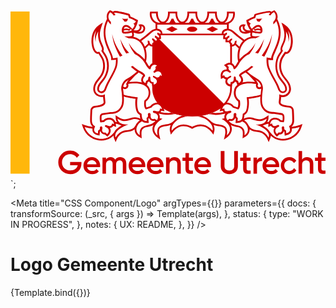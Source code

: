 


<svg version="1.1" class="utrecht-logo" xmlns="http://www.w3.org/2000/svg" viewBox="0 0 110.57 58.97">
  <g>
    <path
      fill="var(--utrecht-logo__decoration-1, #fff)"
      d="M72.13 35.46c.96-.47 1.84-1.04 2.61-1.7.17-.24.36-.42.58-.54 1.49-1.52 2.42-3.49 2.42-5.9v-2.15c-.06.02-.12.03-.19.03s-.14-.01-.21-.03l-.16.91c-1.48-.28-1.32-1.75-.32-2.25.57-.29.75-.5.58-.72a.227.227 0 00-.18-.09c-.21 0-.52.23-.82.45-.13.1-.3.15-.48.15-.39 0-.81-.25-.99-.84l-.52.29c-.09-1.11.6-1.66 1.3-1.66.33 0 .67.12.93.36.1.09.2.13.3.13.32 0 .54-.4.11-.63-.41-.22-.8-.9-.42-1.33l-.62-.58c.28-.17.58-.25.86-.25.3 0 .59.1.83.3v-7.84a.53.53 0 01-.41-.5c0-.3.18-.48.41-.57v-.65c-.47.1-.82.39-.96.79l-.66.01c-.03-.5.21-.95.72-1.12v-.65c-.43.09-.71.3-.88.49-.05.05-.09.11-.14.17l-.5.01c-.02-.48.22-.91.67-1.06v-.3H51.53v.3c.46.15.7.58.67 1.06l-.5-.01c-.04-.06-.09-.11-.14-.17-.17-.18-.46-.39-.88-.49v.65c.5.17.74.62.72 1.12l-.66-.01c-.14-.4-.49-.68-.96-.79v.65c.23.09.4.27.4.57 0 .26-.21.46-.4.5v7.83c.24-.2.52-.29.82-.29.29 0 .59.09.86.25l-.62.58c.37.44-.02 1.11-.42 1.33-.43.23-.2.63.11.63.1 0 .2-.04.3-.13.26-.24.6-.36.93-.36.7 0 1.39.54 1.3 1.66l-.54-.3c-.18.59-.6.84-.99.84-.18 0-.35-.05-.48-.15-.3-.22-.61-.45-.82-.45-.07 0-.14.03-.18.09-.16.22.01.44.58.72 1.01.5 1.17 1.97-.32 2.25l-.16-.91c-.07.02-.14.03-.21.03-.06 0-.12-.01-.18-.02v2.15c0 2.42.94 4.39 2.44 5.91.19.11.37.28.53.5.77.68 1.67 1.25 2.64 1.73h16.76z"
    />
    <path
      fill="var(--utrecht-logo__decoration-2, #c00)"
      d="M74.28 8.19H53.27l-.29.61h21.46l-.16-.61zm2.84 3.7v7.23c.22.04.43.13.61.28v-7.39l-.61-.12zm.22 13.28l-.16.91c-.02 0-.04-.01-.06-.01v1.26c0 1.69-.5 3.23-1.47 4.56-.24.32-.5.63-.79.93L51.07 9.01c-.11-.05-.24-.1-.39-.13v.65c.5.17.74.62.72 1.12l-.66-.01c-.14-.4-.49-.68-.96-.79v.65c.23.09.4.27.4.57 0 .26-.21.46-.4.5v7.78c.24-.2.53-.27.83-.27.29 0 .58.11.85.27l-.62.58c.37.44-.02 1.11-.42 1.33-.43.23-.2.63.11.63.1 0 .2-.04.3-.13.26-.24.6-.36.93-.36.7 0 1.39.54 1.3 1.66l-.54-.3c-.18.59-.6.84-.99.84-.18 0-.35-.05-.48-.15-.3-.22-.61-.45-.82-.45-.07 0-.14.03-.18.09-.16.22.01.44.58.72.96.48 1.15 1.86-.11 2.23l-.21.02-.16-.91c-.07.02-.14.03-.21.03-.06 0-.12-.01-.18-.02v2.15c0 2.13.73 3.91 1.92 5.34.01.01.02.02.02.03.04.05.09.1.13.15l.03.03c.05.06.1.11.15.17 0 0 0 .01.01.01.05.06.11.11.16.17l.01.01c.07.04.13.09.19.14.12.1.24.22.34.36.77.68 1.67 1.25 2.64 1.73.11.06.22.12.34.17 1.6.8 3.94 1.67 8.03 1.67s6.43-.87 8.03-1.67c.12-.06.23-.12.34-.17.96-.47 1.84-1.04 2.61-1.7l.06-.09c.01-.01.02-.02.03-.04.01-.01.02-.03.04-.04.01-.02.03-.03.04-.05.01-.01.01-.02.02-.02l.06-.06.01-.01.06-.06.01-.01c.02-.02.05-.04.07-.06.05-.04.1-.07.15-.1.01-.01.02-.01.03-.02 1.49-1.52 2.42-3.49 2.42-5.9v-2.12a.582.582 0 01-.37 0z"
    />
    <path
      fill="var(--utrecht-logo__decoration-1, #fff)"
      d="M78.15 1.4c0-.11-.01-.21-.02-.32h-1.51c-.01.86-.23 1.69-.61 2.34-.26.44-.57.77-.92.97h.11c1.63.01 2.95-1.33 2.95-2.99zm-1.53 5.73c-.12-.02-.23-.03-.35-.03-.09 0-.18.01-.27.02-.28.03-.56.12-.78.28-.25.18-.43.48-.44.8h.47c.21-.17.46-.29.73-.35v.65c-.46.15-.7.58-.67 1.06l.5-.01c.04-.06.09-.11.14-.17.17-.18.46-.39.88-.49v.65c-.5.17-.74.62-.72 1.12l.66-.01c.15-.42.52-.71 1.02-.8v.64c-.26.08-.47.26-.47.59 0 .29.26.5.47.5l-.02.55h.01c.14 0 .26-.04.39-.1.41-.22.57-.7.56-1.14l.6-.29c0 .02.01.04.01.07.05.37 0 .73-.12 1.04l1.13 1.07c.22-.54.51-1.05.86-1.52.13-.16.26-.32.4-.46-.49-.37-1.09-.83-1.29-.98-.63-.47-1.21-.99-1.81-1.5-.37-.31-.75-.62-1.15-.89-.23-.15-.48-.25-.74-.3zm10.49 19.85c.09.05.18.07.27.07.22 0 .43-.12.55-.31-.02-.11-.06-.23-.09-.34-.1-.3-.25-.59-.46-.87-.27-.36-.63-.69-1.11-.96-.07-.04-.15-.09-.24-.14.32.39.51.67.63.91.13.24.19.43.28.61a.655.655 0 00.17 1.03zm-46.27-1.65c.12-.23.31-.52.63-.91-.08.05-.17.1-.24.14-.48.27-.84.6-1.11.96-.21.28-.35.58-.46.87-.04.11-.07.23-.09.34.12.19.33.31.55.31.09 0 .18-.02.27-.07.33-.17.46-.61.23-.95a.55.55 0 00-.07-.09c.1-.17.16-.36.29-.6zM82.27 7.59c.12 0 .25-.01.38-.02-.39-.14-.7-.37-.9-.69-.28-.43-.32-.89-.21-1.3-.02 0-.04.01-.06.01-.47.1-.71.46-.62.94.13.72.58 1.06 1.41 1.06zm5.71 20.21c.01-.1.02-.2.02-.31a1.222 1.222 0 01-1.19.03c-.35-.18-.59-.51-.66-.9-.05-.25-.02-.51.08-.74 0 0 0-.01-.01-.01-.27-.05-.57-.09-.9-.13-.55-.06-1.05-.09-1.51-.09-4.3 0-4.65 2.36-4.65 2.36-.67 2.51 1.34 3.64 1.34 3.64s.46 2.29-.56 3.16l-1.06-.36-.53-.18-.3-.1c-.48-.68-1.26-1.16-2-1.16-.72 0-1.41.46-1.75 1.65l.75-.16c0 .77.25.97.64.97.08 0 .17-.01.26-.02.11-.02.22-.04.34-.06.37-.07.64-.15.83-.15.18 0 .3.07.37.26.1.29-.18.47-.54.56-.88.2-1.38.82-1.22 1.65.04.19.1.38.21.59.04.09.09.17.15.26 0 0 .01 0 .01.01l.87-.53c.13.13.28.18.43.18.33 0 .65-.24.77-.45l.03-.06c.1-.2.11-.43.11-.64 0-.12-.01-.24-.01-.35 0-.13 0-.24.03-.32a.55.55 0 01.32-.33.432.432 0 01.42.06c.21.15.21.38.18.61-.03.24-.07.46.06.66.01.02.02.03.03.05.05.06.11.12.17.17.04.03.22.16.22.21l-.09 1.06c.56-.04 1.18-.16 1.48-.67.06-.1.11-.23.14-.36.11-.39.16-.87.22-1.54.25-.1.47-.23.66-.4.24-.21.43-.47.54-.8.3-.9.56-2.7.16-4.6 0 0 4.03-.5 4.9-.94.08-.61.16-1.22.24-1.78zM84.43 4.6s-.55.33-.44.85c.18.38.41.77.7 1.11l.56-.56c.66-.61 1.24-.83 1.72-.83.63 0 1.07.4 1.25.86.28.7.25 1.26.15 1.62-.08.27-.3.49-.8.53-.09.01-.19.01-.29.01-1.03 0-2.38-.37-2.38-.37-.21 1.12-.34 1.34 1.26 1.34.37 0 .83-.01 1.4-.03l-1.6.73c-.18-.01-.35-.02-.52-.02-1.18 0-2.12.35-2.86.92-.17.13-.33.27-.48.42-.57.58-.98 1.3-1.27 2.06-.08.22-.15.44-.21.66-.31 1.16-.35 2.37-.19 3.34.12-.15.24-.29.38-.43l.07-.07c.48-.47 1.29-1.28 2.26-1.78.36-.32.7-.64 1.03-.99.71-.75 1.34-1.58 1.81-2.52-.29 1.01-.78 1.98-1.36 2.87-.23.35-.47.69-.72 1.02-.22.09-.42.19-.62.31-.85.48-1.57 1.22-1.99 1.64-.25.24-.45.51-.64.79-.15.22-.28.44-.42.67-.1.17-.21.35-.31.52-.45.73-1.05 1.45-1.39 1.45-.12 0-.21-.09-.25-.29-.18-.91-.75-1.31-1.37-1.31-.29 0-.59.09-.86.25l.62.58c-.37.44.02 1.11.42 1.33.43.23.2.63-.11.63-.1 0-.2-.04-.3-.13-.26-.24-.6-.36-.93-.36-.7 0-1.39.54-1.3 1.66l.54-.3c.18.59.6.84.99.84.18 0 .35-.05.48-.15.3-.22.61-.45.82-.45.07 0 .14.03.18.09.16.22-.01.44-.58.72-1.01.5-1.17 1.97.32 2.25l.16-.91c.07.02.14.03.21.03.43 0 .73-.38.78-.66.07-.41.05-.66.07-.92.01-.23.16-.33.31-.33.18 0 .36.13.38.36.03.43.02.99.78 1.12l.24.77c.72-.25 1.44-1.08.13-2.48-.02-.71.73-1.12 1.78-1.71.18-.1.37-.21.56-.32l.3-.18c.21-.13 1.02-.72 1.73-1.33l.62.33c-.13.11-.27.23-.43.37-.64.53-1.33 1.05-1.59 1.2l-.15.09c.68.63 1.41 1.18 2.07 1.62.27.18.53.35.77.5s.47.28.66.39c.53.3.95.67 1.27 1.09.21.27.37.56.49.85.12.28.2.57.24.86.02.1.03.19.04.29.02.27.01.53-.02.78-.04.27-.07.54-.11.81-.05.41-.09.81-.12 1.22-.04.48-.06.95-.06 1.42 0 1.44.22 2.47 1.22 3.45.72.71 1.73.88 2.71.95.51.03 1.94.24 2.91.39.56.08.98.55 1.01 1.12.04.77.03 1.78-.24 2.12l-1.32-.18c-.31-.46-1.05-.82-1.77-.82-.56 0-1.11.22-1.42.8-.09.17-.17.37-.21.61l-.03.22.42-.17.24-.1c.01.06.02.11.03.16.14.58.44.79.8.79a1.602 1.602 0 00.61-.15c.34-.14.58-.25.76-.25.12 0 .21.05.29.19.11.19 0 .35-.19.48-.06.04-.14.08-.21.11-1.01.42-1.3 1.4-.37 2.42l.7-.62c.11.07.22.1.32.1.34 0 .65-.31.73-.54.13-.35-.01-.75-.06-1.04-.01-.08-.02-.16-.01-.22a.49.49 0 01.26-.36.414.414 0 01.37-.01c.06.03.11.07.15.12.09.11.11.26.11.41 0 .08 0 .17.01.25.02.14.06.27.18.38.06.05.12.09.18.13.04.02.23.11.24.15l.09.98c.7-.17 1.47-.51 1.28-1.6-.03-.18-.09-.39-.19-.62-.03-.08-.07-.17-.12-.26.61-.3 1.01-.87 1.11-1.54.09-.61-.01-2.78-.08-4.02-.03-.5-.41-.91-.9-.98-.56-.08-1.28-.19-1.81-.3-.84-.18-1.65-.55-1.84-1.15-.16-.52-.07-.58-.02-1.11.04-.41.09-.83.12-1.24 0-.06.01-.13.01-.19.01-.24 0-.49-.03-.73l.15.09c.16.09.33.15.5.2.19.05.38.07.58.07.42 0 .83-.11 1.2-.34.67-.41 1.06-1.12 1.04-1.9-.03-1.39-.82-2.37-1.58-3.32-.36-.45-.74-.92-1.02-1.42-.89-1.6-1.1-3.34-.62-5.17.21-.8.69-1.52 1.2-2.29.19-.29.37-.56.55-.86 0 0 .4.18.66.12a.84.84 0 00.22-.1c.61-.38 1.26-1.93 1.23-3.79-.02-1.48-.37-2.71-1.06-3.72.15.42.28.86.36 1.3.09.48.12.98.09 1.46-.03.49-.13.96-.29 1.4.07-.47.07-.94.01-1.4s-.18-.9-.35-1.32a7.15 7.15 0 00-.54-1.07c.14.86.14 1.73-.09 2.81-.14.67-.43 1.31-.68 1.87-.23.51-.4.92-.47 1.26-.08.37-.03.65.22.88-.04.07-.09.14-.13.21-.11.17-.23.35-.35.53-.52.79-1.06 1.6-1.3 2.52-.52 2-.28 3.98.69 5.73.31.56.71 1.05 1.09 1.53.71.89 1.39 1.73 1.42 2.87.01.52-.24.97-.68 1.24-.46.28-1.01.3-1.48.07-.01-.01-.03-.01-.04-.02-.36-.19-.68-.55-.87-.97-.01-.02-.01-.04-.02-.06-.23-.67-.51-1.33-.83-1.96-.94-1.88-2.11-3.64-2.85-5.62-.64-1.7-.35-3.77-.35-3.77.65.26 1.6.29 1.6.29-.03-2.12 4.52-7.04 1.75-13.04-.19.31-.44.63-.79.96l-.25.24v-.87c1.45-1.5.78-2.93.24-3.41-.41.15-.88.6-1.23 1.15l-.61-.2c.15-.25.32-.49.51-.71a.455.455 0 00-.19-.08c-.03 0-.07-.01-.12-.01-.91 0-4.33.79-4.67.97l-.27.92c-.93.25-1.79.75-2.4 1.08.05.26.33.85.9.78zm6.79 5.87c.25-.69.45-1.4.61-2.12-.08.74-.19 1.47-.36 2.2s-.4 1.44-.67 2.14-.58 1.38-.9 2.05c-.26.53-.53 1.05-.8 1.57a4.62 4.62 0 01-.88-.4c.77-1.11 1.51-2.24 2.13-3.43.33-.65.63-1.32.87-2.01zm-2.63 1.09c-.16.48-.32.97-.52 1.45s-.45.95-.71 1.39l-.48.81c-.34-.12-.68-.19-1.01-.21.29-.34.59-.69.87-1.03.32-.39.61-.78.88-1.19.26-.42.5-.86.73-1.31s.45-.91.68-1.36c-.14.48-.29.97-.44 1.45zm-.2-8.65c-.7.69-.93 1.11-.93 1.11-.93.04-1.13-.55-1.13-1.13.91.25 2.06.02 2.06.02zm-12.4 2.12H51.55v1.46c.33.03.75.14 1.12.4.42.31.68.79.69 1.28v.02h20.79v-.02c.01-.49.27-.97.69-1.28.38-.28.82-.38 1.15-.41V5.03zM56.67 7.66l-2.01-1 2.01-1 2.01 1-2.01 1zm7.09-.11c-.98 0-1.78-.4-1.78-.89s.8-.89 1.78-.89 1.78.4 1.78.89-.8.89-1.78.89zm7.09.11l-2.01-1 2.01-1 2.01 1-2.01 1zM49.98 35.5c.07-.19.19-.26.37-.26.19 0 .46.07.83.15.12.02.23.04.34.06.09.01.18.02.26.02.39 0 .64-.19.64-.97l.75.16c-.34-1.19-1.03-1.65-1.75-1.65-.74 0-1.52.49-2 1.16l-.3.1-.51.2-1.06.36c-1.03-.87-.56-3.16-.56-3.16s2.01-1.13 1.34-3.64c0 0-.35-2.36-4.65-2.36-.46 0-.96.03-1.51.09-.33.04-.63.08-.9.13 0 0 0 .01-.01.01.1.23.13.49.08.74a1.252 1.252 0 01-1.22 1.04c-.22 0-.43-.06-.63-.17 0 .11.01.21.02.31.08.56.16 1.16.21 1.79.87.44 4.9.94 4.9.94-.39 1.9-.14 3.7.16 4.6.11.33.3.59.54.8.19.17.41.3.66.4.05.66.1 1.15.22 1.54.03.14.08.26.14.36.3.51.92.63 1.48.67l-.09-1.06c0-.05.19-.18.22-.21.06-.05.12-.11.17-.17.01-.02.02-.03.03-.05.13-.21.09-.43.06-.66-.03-.23-.03-.46.18-.61a.432.432 0 01.42-.06c.14.05.27.17.32.33.03.08.03.19.03.32 0 .11-.01.23-.01.35 0 .21.02.44.11.64l.03.06c.12.2.44.45.77.45.15 0 .3-.05.43-.18l.87.53s.01 0 .01-.01c.06-.09.1-.18.15-.26.1-.21.17-.4.21-.59.16-.84-.34-1.45-1.22-1.65-.34-.11-.63-.29-.53-.59zm32.74 4.63c-.24-.37-.53-.63-.8-.83-.1-.06-.2-.11-.31-.17l-.28-.14c-.48.41-1.13.51-1.61.54l-.73.05.06-.73.06-.76c-.08-.07-.16-.15-.24-.25 0-.01-.01-.01-.01-.02-.03.09-.07.18-.12.26-.22.38-.74.76-1.31.76-.15 0-.29-.03-.43-.08l-.33.2c.02.02.05.04.07.06 1.07.99 1.87 1.1 3.23 1.41.92.21 1.78.74 2.07 1.69.17.55.14 1.15.11 1.72 0 0 1.88-1.07.88-3.18-.08-.15-.19-.34-.31-.53zm-12.83-.73c-.59-.6-1.22-1.11-1.85-1.41a7.15 7.15 0 00-1.53-.53c-.32-.07-.63-.12-.92-.15-.17-.02-.33-.03-.49-.04-.42.02-.87.03-1.34.03-.47 0-.92-.01-1.34-.03a8.358 8.358 0 00-1.42.19c-.49.11-1.01.28-1.53.53-.63.31-1.26.81-1.85 1.41-.04.04-.07.07-.1.11-1.28 1.39-.94 2.75-.94 2.75s1.64-2.18 4.09-2.18c1.17 0 2.18.39 2.7.65l.38.2.38-.2c.52-.25 1.53-.65 2.7-.65 2.45 0 4.09 2.18 4.09 2.18s.35-1.36-.94-2.75a.73.73 0 00-.09-.11zm-12.72-.44c.97-.98 2.04-1.6 3.01-1.93-.88-.14-1.63-.32-2.3-.53-.07 0-.14-.01-.21-.01-.21 0-.42.01-.61.03-.56.07-1.09.17-1.6.17-1.33 0-2.5-.2-3.45-.46.1.13.19.27.25.43.15.37.18.79.09 1.22l.11.03c.18.04.35.08.49.1.27.05.43.06.43.06s-.24.13-.58.36c-.41.28-.96.7-1.43 1.21-2.21 2.43.23 4.27.23 4.27s-.54-2.39.61-3.15c1.84-1.2 2.82-.17 4.88-1.74.03 0 .05-.03.08-.06zm-6.33.02l-.33-.2c-.13.05-.28.08-.43.08-.58 0-1.1-.38-1.31-.76-.05-.09-.09-.17-.12-.26 0 .01-.01.01-.01.02-.08.1-.16.18-.24.25l.06.76.06.73-.73-.05c-.48-.03-1.12-.13-1.61-.54l-.28.14c-.11.06-.21.11-.31.17-.28.2-.56.46-.8.83-.13.19-.23.37-.31.55-1 2.11.88 3.18.88 3.18-.03-.57-.05-1.17.11-1.72.29-.95 1.15-1.47 2.07-1.69 1.37-.32 2.16-.42 3.23-1.41.03-.04.05-.06.07-.08zm23.87-.53c-.34-.23-.58-.36-.58-.36s.17-.02.43-.06c.14-.02.31-.06.49-.1.03-.01.07-.02.11-.03-.09-.43-.06-.85.09-1.22.06-.15.15-.3.25-.43-.95.26-2.12.46-3.45.46-.51 0-1.04-.11-1.6-.17-.19-.02-.4-.03-.61-.03h-.2c-.67.21-1.43.39-2.3.53.97.33 2.04.94 3.01 1.93.03.03.05.05.07.08 2.06 1.57 3.04.54 4.88 1.74 1.15.75.61 3.15.61 3.15s2.43-1.84.23-4.27c-.47-.52-1.03-.95-1.43-1.22zm24.01 3.11c.07.43.03.81-.13 1.15-.34.72-1.09.98-1.62 1.12l-.71.18-.07-.73-.07-.68c-.06-.04-.13-.09-.19-.14-.01.06-.03.12-.05.18-.17.47-.71.95-1.32.95-.06 0-.12 0-.18-.01l-.43.38-.46.41-.42-.46c-.59-.64-.83-1.36-.68-2.02.05-.21.13-.41.25-.59-.37 0-.7-.14-.95-.4-.09-.1-.18-.21-.24-.34l-.04.01-.97.4.11-1.04c0-.04.01-.07.01-.11-.43.07-.95.23-1.61.48-.09.05-.19.09-.28.12-.05.02-.09.04-.14.05.21.12.42.24.61.36.95.61 1.6 1.27 1.94 1.96.21.22.44.46.69.73 1.03 1.1 2.42 1.61 3.85 1.61 2.45 0 4.98-1.51 5.87-4.17-.01.01-1.22.42-2.77.6zm-9.97-.22c-1.27-.8-2.67-1.25-2.67-1.25.25.02.48.03.7.03.55 0 1-.07 1.37-.18.21-.06.4-.14.56-.22 1.17-.6 1.21-1.67 1.21-1.67-.93.63-1.75.85-2.51.85-.98 0-1.87-.35-2.78-.61-.27-.08-.54-.11-.8-.11-.75 0-1.4.28-1.77.48.47.29.87.66 1.18 1.13.12.19.23.38.32.56.3.41.49.77.79 1.01.69.58 1.65.7 2.52.76 2.64.2 3.72 2.58 3.72 2.58.22-.55.18-1.07-.03-1.54-.33-.72-1.04-1.33-1.81-1.82zm-43.31-2.68c-.37-.2-1.01-.48-1.77-.48-.26 0-.52.03-.8.11-.92.26-1.8.61-2.78.61-.76 0-1.58-.21-2.51-.85 0 0 .05 1.07 1.21 1.67.16.08.35.16.56.22.37.11.83.18 1.37.18.22 0 .45-.01.7-.03 0 0-1.4.45-2.67 1.25-.77.49-1.48 1.1-1.8 1.82-.21.47-.25.98-.03 1.54 0 0 1.07-2.38 3.72-2.58.87-.07 1.82-.19 2.52-.76.3-.25.49-.61.79-1.01.09-.19.2-.37.32-.56.3-.47.7-.85 1.17-1.13zm-15.72 2.08c-.04.09-.08.18-.12.26-.09.23-.16.43-.19.62-.2 1.09.58 1.43 1.28 1.6l.09-.98c.01-.04.2-.13.24-.15.06-.04.13-.08.18-.13a.59.59 0 00.18-.38c.01-.08.01-.16.01-.25.01-.15.03-.3.11-.41.04-.05.08-.09.15-.12a.414.414 0 01.37.01c.13.07.24.2.26.36.01.06 0 .14-.01.22-.05.29-.19.69-.06 1.04.08.23.39.54.73.54.11 0 .21-.03.32-.1l.7.62c.93-1.02.64-2-.37-2.42-.08-.03-.15-.07-.21-.11-.19-.13-.3-.3-.19-.48.08-.14.17-.19.29-.19.18 0 .41.11.76.25a1.602 1.602 0 00.61.15c.36 0 .65-.21.8-.79l.03-.16.24.1.42.17-.03-.22c-.04-.24-.12-.44-.21-.61-.31-.57-.86-.8-1.42-.8-.72 0-1.46.36-1.77.82l-1.32.18c-.27-.34-.28-1.34-.24-2.12.03-.57.45-1.03 1.01-1.12.96-.14 2.4-.35 2.91-.39.97-.07 1.98-.24 2.71-.95 1-.99 1.22-2.02 1.22-3.45 0-.47-.02-.94-.06-1.42-.03-.41-.08-.82-.12-1.22-.03-.27-.07-.54-.11-.81a3.38 3.38 0 01.02-1.07c.05-.29.13-.57.24-.86.12-.3.29-.58.49-.85.32-.42.74-.79 1.27-1.09.19-.11.42-.24.66-.39s.5-.31.77-.5c.66-.44 1.39-.99 2.07-1.62l-.15-.09c-.25-.15-.94-.66-1.59-1.2-.16-.13-.3-.25-.43-.37l.62-.33c.72.61 1.52 1.21 1.73 1.33l.3.18c.19.11.38.22.56.32 1.05.6 1.8 1.01 1.78 1.71-1.3 1.4-.59 2.23.13 2.48l.24-.77c.76-.13.75-.69.78-1.12.02-.23.2-.36.38-.36.15 0 .3.1.31.33.02.25 0 .51.07.92.05.28.35.66.78.66.07 0 .14-.01.21-.03l.16.91c1.48-.28 1.32-1.75.32-2.25-.57-.29-.75-.5-.58-.72.05-.07.11-.09.18-.09.21 0 .52.23.82.45.13.1.3.15.48.15.39 0 .81-.25.99-.84l.54.3c.09-1.11-.6-1.66-1.3-1.66-.33 0-.67.12-.93.36-.1.09-.2.13-.3.13-.32 0-.54-.4-.11-.63.41-.22.8-.9.42-1.33l.62-.58c-.28-.17-.58-.25-.86-.25-.62 0-1.19.4-1.37 1.31-.04.21-.13.29-.25.29-.34 0-.94-.73-1.39-1.45-.11-.17-.21-.35-.31-.52-.13-.23-.27-.45-.42-.67-.19-.28-.39-.55-.64-.79-.42-.42-1.15-1.15-1.99-1.64-.2-.11-.41-.22-.62-.31-.25-.33-.5-.67-.72-1.02-.59-.9-1.08-1.86-1.36-2.87.46.95 1.1 1.78 1.81 2.52.33.35.67.67 1.03.99.97.5 1.78 1.31 2.26 1.78l.07.07c.14.14.27.28.38.43.16-.98.12-2.19-.19-3.34-.06-.22-.13-.45-.21-.66-.29-.77-.7-1.49-1.27-2.06a4.81 4.81 0 00-.48-.42c-.74-.57-1.68-.92-2.86-.92-.17 0-.34.01-.52.02l-1.6-.73c.57.01 1.03.03 1.4.03 1.6 0 1.47-.22 1.26-1.34 0 0-1.35.37-2.38.37-.1 0-.2 0-.29-.01-.5-.04-.72-.26-.8-.53-.1-.36-.13-.92.15-1.62.18-.46.62-.86 1.25-.86.48 0 1.06.23 1.72.83l.56.56c.29-.34.52-.73.7-1.11.12-.52-.44-.85-.44-.85.57.07.85-.52.94-.79-.61-.33-1.48-.83-2.4-1.08l-.27-.92C41 1.64 37.58.85 36.68.85c-.05 0-.08 0-.12.01-.07.01-.14.04-.19.08.19.21.36.45.51.71l-.61.2C35.93 1.3 35.46.84 35.04.7c-.55.48-1.21 1.91.24 3.41v.87l-.25-.24c-.35-.33-.6-.65-.79-.96-2.77 6 1.78 10.92 1.75 13.04 0 0 .95-.03 1.6-.29 0 0 .29 2.07-.35 3.77-.74 1.98-1.91 3.74-2.85 5.62-.32.64-.6 1.29-.83 1.96-.01.02-.01.04-.02.06-.19.41-.51.77-.87.97-.01.01-.03.01-.04.02-.47.24-1.02.21-1.48-.07-.45-.27-.69-.73-.68-1.24.03-1.14.7-1.98 1.42-2.87.38-.48.78-.97 1.09-1.53.97-1.75 1.21-3.73.69-5.73-.24-.92-.78-1.73-1.3-2.52l-.35-.53c-.05-.07-.09-.14-.13-.21.25-.23.3-.51.22-.88-.07-.34-.25-.75-.47-1.26-.25-.56-.54-1.2-.68-1.87-.23-1.08-.23-1.95-.09-2.81-.21.34-.39.7-.54 1.07-.17.42-.29.86-.35 1.32s-.06.93.01 1.4c-.16-.44-.26-.92-.29-1.4-.03-.49 0-.98.09-1.46.08-.44.2-.88.36-1.3-.69 1.01-1.04 2.24-1.06 3.72-.02 1.86.62 3.42 1.23 3.79.08.05.15.08.22.1.26.06.66-.12.66-.12.18.3.36.57.55.86.51.77.99 1.5 1.2 2.29.47 1.83.27 3.57-.62 5.17-.28.5-.65.97-1.02 1.42-.76.95-1.55 1.93-1.58 3.32-.02.78.37 1.49 1.04 1.9.36.22.78.34 1.2.34.19 0 .39-.03.58-.07.17-.05.34-.11.5-.2l.15-.09c-.03.24-.04.49-.03.73 0 .06.01.13.01.19.03.41.09.83.12 1.24.05.53.14.59-.02 1.11-.19.6-1 .96-1.84 1.15-.53.12-1.25.23-1.81.3-.5.07-.87.48-.9.98-.07 1.23-.17 3.41-.08 4.02.06.68.46 1.25 1.07 1.55zM41.18 2.89c0 .57-.21 1.17-1.13 1.13 0 0-.24-.42-.93-1.11-.01 0 1.14.23 2.06-.02zm-2.03 8.58c.23.45.47.89.73 1.31.27.42.56.81.88 1.19.28.34.58.69.87 1.03-.33.02-.66.09-1.01.21l-.48-.81c-.26-.44-.5-.91-.71-1.39-.2-.48-.37-.96-.52-1.45-.16-.48-.3-.97-.44-1.46.23.46.45.92.68 1.37zm-1.54 3.27c-.33-.67-.64-1.35-.9-2.05-.27-.7-.49-1.42-.67-2.14-.17-.73-.29-1.46-.36-2.2.16.72.36 1.43.61 2.12s.55 1.36.88 2.01c.62 1.19 1.36 2.32 2.13 3.43-.33.19-.63.32-.88.4-.28-.52-.55-1.04-.81-1.57zM56.52 2.97h.69c.18.58.47 1.07.83 1.43h1.4c-.35-.2-.67-.53-.92-.97-.38-.65-.6-1.48-.61-2.34h-1.98c-.01.86-.23 1.69-.61 2.34-.26.44-.57.77-.92.97h1.31c.34-.36.63-.85.81-1.43zM52.48 4.4h.15c-.35-.2-.67-.53-.92-.97-.38-.65-.6-1.48-.61-2.34h-1.55c-.01.09-.01.18-.01.28-.02 1.64 1.34 3.03 2.94 3.03zm10.94-1.43h.69c.18.58.47 1.07.83 1.43h1.49c-.35-.2-.66-.53-.92-.97-.38-.65-.6-1.48-.61-2.34h-2.16c-.01.86-.23 1.69-.61 2.34-.26.44-.57.77-.92.97h1.4c.34-.36.63-.85.81-1.43zM38.37 40.84c.19-.12.39-.24.61-.36-.05-.02-.09-.04-.14-.05-.1-.04-.19-.08-.28-.12-.66-.26-1.18-.41-1.61-.48 0 .04.01.07.01.11l.11 1.04-.97-.4-.04-.01c-.07.13-.15.24-.24.34-.25.26-.58.4-.95.4.12.18.2.38.25.59.15.66-.1 1.38-.68 2.02l-.42.46-.46-.41-.43-.38c-.06.01-.12.01-.18.01-.61 0-1.15-.48-1.32-.95-.02-.06-.04-.12-.05-.18-.06.05-.13.1-.19.14l-.07.68-.07.73-.71-.18c-.53-.13-1.28-.4-1.62-1.12-.16-.34-.2-.72-.13-1.15-1.55-.18-2.77-.59-2.77-.59.89 2.67 3.42 4.17 5.87 4.17 1.43 0 2.83-.51 3.85-1.61.25-.26.47-.51.69-.73.34-.7.99-1.36 1.94-1.97zM70.43 2.97h.69c.18.58.47 1.07.83 1.43h1.37c-.35-.2-.67-.53-.92-.97-.38-.65-.6-1.48-.61-2.34h-2.05c-.01.86-.23 1.69-.61 2.34-.26.44-.57.76-.92.97h1.4c.35-.36.64-.85.82-1.43zM46.3 11.25c.35.46.64.98.86 1.52l1.13-1.08c-.12-.31-.16-.67-.12-1.04 0-.02.01-.04.01-.07l.6.29c-.02.45.15.92.56 1.14.13.07.24.1.39.1h.01l-.02-.55c.2 0 .47-.21.47-.5 0-.33-.21-.51-.47-.59v-.64c.5.09.87.39 1.02.8l.66.01c.03-.5-.21-.95-.72-1.12v-.65c.43.09.71.3.88.49.05.05.09.11.14.17l.5.01c.02-.48-.22-.91-.67-1.06v-.65c.28.06.52.17.73.35h.47c-.01-.31-.19-.61-.44-.8-.21-.15-.48-.24-.75-.28-.1-.01-.21-.02-.31-.02-.11 0-.21.01-.32.03-.27.04-.54.15-.77.3-.4.27-.78.58-1.15.89-.6.5-1.18 1.03-1.81 1.5-.2.15-.81.61-1.29.98.15.16.28.31.41.47zm.35-4.72c.09-.48-.15-.83-.62-.94-.02 0-.04-.01-.06-.01.11.41.06.86-.21 1.3-.2.31-.51.55-.9.69.13.02.26.02.38.02.83 0 1.28-.34 1.41-1.06z"
    />
    <path fill="var(--utrecht-logo__decoration-2, #ffb70b)" d="M0 .46h6.7v56.91H0z" />
    <ellipse fill="var(--utrecht-logo__decoration-2, #c00)" cx="63.76" cy="6.66" rx="1.78" ry=".89" />
    <path
      fill="var(--utrecht-logo__decoration-2, #c00)"
      d="M58.67 6.66l-2-1.01-2.01 1.01 2.01 1zm14.19 0l-2.01-1.01-2 1.01 2 1z"
    />
    <path
      fill="var(--utrecht-logo__decoration-2, #c00)"
      d="M101.29 40.38c-.02.01-1.19.39-2.67.56.48-.41.8-.99.9-1.65.07-.5.05-1.9-.08-4.14-.04-.8-.65-1.46-1.44-1.56-.74-.1-1.35-.2-1.76-.29-.85-.19-1.31-.5-1.37-.72-.08-.24-.07-.27-.04-.49.01-.1.03-.22.05-.38.02-.18.03-.35.06-.54.03-.23.05-.47.07-.71v-.04c.19.04.39.06.58.06.53 0 1.06-.14 1.52-.43.86-.53 1.36-1.44 1.34-2.45-.04-1.6-.93-2.72-1.72-3.7-.36-.45-.71-.88-.96-1.33-.81-1.46-1-3.04-.56-4.71.18-.69.63-1.38 1.11-2.1.1-.15.2-.31.3-.46.07.01.14.02.21.02.3 0 .55-.1.73-.21 1.15-.71 1.55-3.03 1.53-4.33-.03-2.72-1.1-4.68-3.25-5.99l-.74-.45.28.82c.65 1.89 1 3.06.59 4.96-.13.61-.39 1.19-.64 1.75-.39.88-.77 1.73-.44 2.42-.08.12-.16.25-.24.37-.55.83-1.12 1.69-1.38 2.71-.56 2.16-.3 4.3.75 6.19.33.6.75 1.12 1.15 1.62.67.84 1.26 1.56 1.28 2.49.01.39-.24.6-.38.69-.28.17-.61.18-.9.03-.23-.12-.45-.36-.59-.64-.22-.65-.5-1.33-.88-2.08-.34-.68-.71-1.35-1.07-2-.66-1.2-1.29-2.33-1.75-3.56-.35-.95-.39-2.04-.37-2.74.5.09.94.11 1.02.11l.65.02-.01-.65c-.01-.49.38-1.34.82-2.33 1.21-2.68 3.04-6.72.69-11.35-.02-.03-.03-.07-.05-.1.1-.32.13-.61.12-.85-.01-.89-.45-1.59-.85-1.95l-.28-.25-.35.12c-.23.08-.45.22-.67.39-.15-.14-.34-.24-.56-.27-.06-.01-.12-.01-.2-.01-.97 0-4.5.8-4.96 1.04l-.24.12-.08.26-.17.59c-.78.26-1.49.65-2.02.94-.07.04-.14.08-.21.11l-.4.22.09.45c.01.07.36 1.83 1.38 3.02l.05.05c-.25.02-.47.04-.67.04-.61 0-1.09-.18-1.32-.54-.36-.56-.1-1.16.32-1.47-.23-.1-.45-.16-.72-.16-.16 0-.34.02-.54.07-.8.18-1.25.85-1.1 1.66.17.97.85 1.57 2.03 1.57.24 0 .49-.02.77-.07.4-.07.81-.19 1.22-.32 0 .02-.01.03-.01.05-.1.56-.19 1.04.12 1.43-.86.16-1.64.52-2.3 1.06-.54-.41-1.27-.96-1.38-1.05-.43-.32-.83-.67-1.26-1.03-.17-.15-.35-.3-.53-.45-.37-.31-.77-.63-1.2-.93-.32-.22-.69-.36-1.09-.41V4.73a3.643 3.643 0 002.16-3.32c0-.33-.04-.64-.13-.94h-2.69c.02.18.03.36.03.55 0 1.6-.8 3.01-1.79 3.01s-1.79-1.41-1.79-3.01c0-.19.01-.37.03-.55h-3.37c.02.18.03.36.03.55 0 1.6-.8 3.01-1.79 3.01s-1.79-1.41-1.79-3.01c0-.19.01-.37.03-.55h-3.48c.02.18.03.36.03.55 0 1.6-.8 3.01-1.79 3.01s-1.79-1.41-1.79-3.01c0-.19.01-.37.03-.55h-3.29c.02.18.03.36.03.55 0 1.6-.8 3.01-1.79 3.01s-1.79-1.41-1.79-3.01c0-.19.01-.37.03-.55h-2.73c-.08.29-.12.59-.12.9 0 1.42.83 2.69 2.02 3.29V6.5c-.4.05-.79.19-1.12.42-.43.29-.83.62-1.2.93-.18.15-.35.3-.53.45-.43.36-.83.71-1.26 1.03-.11.08-.84.63-1.38 1.05-.66-.54-1.43-.9-2.3-1.06.31-.4.22-.88.12-1.43 0-.01-.01-.03-.01-.05.41.14.82.25 1.22.32.28.05.53.07.77.07 1.18 0 1.86-.6 2.03-1.57.15-.81-.3-1.48-1.1-1.66-.2-.04-.38-.07-.54-.07-.27 0-.49.06-.72.16.42.31.68.91.32 1.47-.23.37-.72.54-1.32.54-.21 0-.43-.02-.65-.06l.05-.05c1.02-1.19 1.37-2.94 1.38-3.02l.09-.45-.4-.22c-.07-.04-.14-.07-.21-.11-.54-.29-1.24-.68-2.02-.94l-.17-.59-.08-.26-.24-.12c-.46-.24-3.99-1.04-4.96-1.04-.07 0-.14 0-.2.01-.22.03-.41.13-.56.27-.22-.18-.45-.31-.67-.39L34.9.01l-.29.23c-.4.36-.84 1.06-.85 1.95 0 .24.03.53.12.85-.02.04-.04.07-.05.1-2.35 4.63-.52 8.67.69 11.35.44.98.83 1.83.82 2.33l-.01.65.65-.02c.07 0 .51-.02 1.02-.11.02.7-.01 1.8-.37 2.74-.46 1.23-1.09 2.36-1.75 3.56-.36.65-.73 1.32-1.07 2-.37.75-.66 1.43-.88 2.08-.14.28-.35.52-.59.64-.29.15-.62.14-.9-.03a.76.76 0 01-.38-.69c.02-.92.6-1.65 1.28-2.49.4-.5.81-1.01 1.15-1.62 1.05-1.89 1.31-4.03.75-6.19-.26-1.02-.83-1.88-1.38-2.71-.08-.12-.16-.25-.24-.37.33-.69-.04-1.54-.44-2.42-.25-.56-.51-1.14-.64-1.75-.41-1.91-.06-3.07.59-4.96l.28-.82-.74.45c-2.15 1.31-3.22 3.27-3.25 5.99-.02 1.3.39 3.63 1.53 4.33.18.11.42.21.73.21.07 0 .13-.01.21-.02.1.15.2.31.3.46.48.72.93 1.41 1.11 2.1.43 1.67.24 3.26-.56 4.71-.25.45-.59.88-.96 1.33-.79.98-1.68 2.09-1.72 3.7-.02 1 .48 1.92 1.34 2.45.46.29.99.43 1.52.43.2 0 .39-.02.58-.06v.04c.02.24.04.48.07.71.02.19.04.36.06.54.01.16.03.28.05.38.03.21.04.25-.04.49-.07.22-.52.53-1.37.72-.41.09-1.02.19-1.76.29-.79.11-1.4.77-1.44 1.56-.12 2.24-.15 3.64-.08 4.14.1.66.42 1.24.9 1.65-1.48-.17-2.66-.56-2.67-.56l-1.19-.4.4 1.19c.47 1.4 1.36 2.58 2.59 3.41 1.14.77 2.51 1.19 3.87 1.19 1.66 0 3.17-.62 4.26-1.75.01.31.07.61.19.92l.55 1.37.61-1.34c.04-.08.97-2.04 3.19-2.21.95-.07 2.03-.21 2.87-.91h.01c0 .23.02.45.08.67.3 1.24 1.37 1.87 1.41 1.89l.99.57-.06-1.14c-.02-.49-.05-1.05.09-1.51.25-.83 1.12-1.14 1.61-1.26.12-.03.24-.06.35-.08.81-.18 1.47-.33 2.15-.73-.29.57-.41 1.15-.35 1.74.14 1.47 1.34 2.39 1.39 2.43l1.37 1.03-.38-1.67c-.14-.64-.25-2.1.34-2.48.73-.48 1.28-.54 1.92-.61.53-.06 1.1-.13 1.77-.42-.52 1.15-.3 2.09-.28 2.14l.32 1.27.79-1.05c.01-.02 1.49-1.93 3.59-1.93 1.52 0 2.75.75 2.76.76l.33.2.33-.2c.01-.01 1.24-.76 2.76-.76 2.1 0 3.58 1.92 3.59 1.93l.79 1.05.32-1.27c.01-.05.24-.99-.28-2.14.67.29 1.24.36 1.77.42.64.07 1.2.14 1.92.61.59.39.49 1.84.34 2.48l-.38 1.67 1.37-1.03c.05-.04 1.25-.96 1.39-2.43.06-.59-.06-1.17-.35-1.74.68.39 1.34.54 2.15.73.11.03.23.05.35.08.49.11 1.36.43 1.61 1.26.14.46.11 1.02.09 1.51l-.06 1.14.99-.57c.05-.03 1.12-.65 1.41-1.89.05-.22.08-.45.08-.67h.01c.84.7 1.92.83 2.87.91 2.22.17 3.15 2.13 3.19 2.21l.61 1.34.55-1.37c.12-.31.19-.62.19-.92 1.09 1.13 2.6 1.75 4.26 1.75 1.36 0 2.73-.42 3.87-1.19a6.56 6.56 0 002.59-3.41l.4-1.19-1.2.43zM82.27 7.59c-.84 0-1.28-.34-1.41-1.06-.09-.48.15-.83.62-.94.02 0 .04-.01.06-.01-.11.41-.06.86.21 1.3.2.31.51.55.9.69-.13.01-.26.02-.38.02zm-36.52-.71c.28-.43.32-.89.21-1.3.02 0 .04.01.06.01.47.1.71.46.62.94-.13.72-.58 1.06-1.41 1.06-.12 0-.25-.01-.38-.02.39-.14.7-.37.9-.69zm36.36 4.29c.15-.15.31-.29.48-.42.74-.57 1.68-.92 2.86-.92.17 0 .34.01.52.02l1.6-.73c-.57.01-1.03.03-1.4.03-1.6 0-1.47-.22-1.26-1.34 0 0 1.35.37 2.38.37.1 0 .2 0 .29-.01.5-.04.72-.26.8-.53.1-.36.13-.92-.15-1.62-.18-.46-.62-.86-1.25-.86-.48 0-1.06.23-1.72.83l-.56.56a5.04 5.04 0 01-.7-1.11c-.12-.52.44-.85.44-.85-.57.07-.85-.52-.94-.79.61-.33 1.48-.83 2.4-1.08l.27-.92c.35-.18 3.77-.97 4.67-.97.05 0 .08 0 .12.01.07.01.14.04.19.08-.19.21-.36.45-.51.71l.61.2c.34-.55.81-1.01 1.23-1.15.55.48 1.21 1.91-.24 3.41v.87l.25-.24c.35-.33.6-.65.79-.96 2.77 6-1.78 10.92-1.75 13.04 0 0-.95-.03-1.6-.29 0 0-.29 2.07.35 3.77.74 1.98 1.91 3.74 2.85 5.62.32.64.6 1.29.83 1.96.01.02.01.04.02.06.19.41.51.77.87.97.01.01.03.01.04.02.47.24 1.02.21 1.48-.07.45-.27.69-.73.68-1.24-.03-1.14-.7-1.98-1.42-2.87-.38-.48-.78-.97-1.09-1.53-.97-1.75-1.21-3.73-.69-5.73.24-.92.78-1.73 1.3-2.52l.35-.53c.05-.07.09-.14.13-.21-.25-.23-.3-.51-.22-.88.07-.34.25-.75.47-1.26.25-.56.54-1.2.68-1.87.23-1.08.23-1.95.09-2.81.21.34.39.7.54 1.07.17.42.29.86.35 1.32s.06.93-.01 1.4c.16-.44.26-.92.29-1.4.03-.49 0-.98-.09-1.46-.08-.44-.2-.88-.36-1.3.69 1.01 1.04 2.24 1.06 3.72.02 1.86-.62 3.42-1.23 3.79a.84.84 0 01-.22.1c-.26.06-.66-.12-.66-.12-.18.3-.36.57-.55.86-.51.77-.99 1.5-1.2 2.29-.47 1.83-.27 3.57.62 5.17.28.5.65.97 1.02 1.42.76.95 1.55 1.93 1.58 3.32.02.78-.37 1.49-1.04 1.9-.36.22-.78.34-1.2.34-.19 0-.39-.03-.58-.07-.17-.05-.34-.11-.5-.2l-.15-.09c.03.24.04.49.03.73 0 .06-.01.13-.01.19-.03.41-.09.83-.12 1.24-.05.53-.14.59.02 1.11.19.6 1 .96 1.84 1.15.53.12 1.25.23 1.81.3.5.07.87.48.9.98.07 1.23.17 3.41.08 4.02-.1.67-.49 1.24-1.11 1.54.04.09.08.18.12.26.09.23.16.43.19.62.2 1.09-.58 1.43-1.28 1.6l-.09-.98c-.01-.04-.2-.13-.24-.15-.06-.04-.13-.08-.18-.13a.59.59 0 01-.18-.38c-.01-.08-.01-.16-.01-.25-.01-.15-.03-.3-.11-.41a.364.364 0 00-.15-.12.414.414 0 00-.37.01.49.49 0 00-.26.36c-.01.06 0 .14.01.22.05.29.19.69.06 1.04-.08.23-.39.54-.73.54-.11 0-.21-.03-.32-.1l-.7.62c-.93-1.02-.64-2 .37-2.42.08-.03.15-.07.21-.11.19-.13.3-.3.19-.48-.08-.14-.17-.19-.29-.19-.18 0-.41.11-.76.25a1.602 1.602 0 01-.61.15c-.36 0-.65-.21-.8-.79l-.03-.16-.24.1-.42.17.03-.22c.04-.24.12-.44.21-.61.31-.57.86-.8 1.42-.8.72 0 1.46.36 1.77.82l1.32.18c.27-.34.28-1.34.24-2.12-.03-.57-.45-1.03-1.01-1.12-.96-.14-2.4-.35-2.91-.39-.97-.07-1.98-.24-2.71-.95-1-.99-1.22-2.02-1.22-3.45 0-.47.02-.94.06-1.42.03-.41.08-.82.12-1.22.03-.27.07-.54.11-.81a3.38 3.38 0 00-.02-1.07c-.05-.29-.13-.57-.24-.86-.12-.3-.29-.58-.49-.85-.32-.42-.74-.79-1.27-1.09-.19-.11-.42-.24-.66-.39-.24-.15-.5-.31-.77-.5-.66-.44-1.39-.99-2.07-1.62l.15-.09c.25-.15.94-.66 1.59-1.2.16-.13.3-.25.43-.37l-.62-.33c-.72.61-1.52 1.21-1.73 1.33l-.3.18c-.19.11-.38.22-.56.32-1.05.6-1.8 1.01-1.78 1.71 1.3 1.4.59 2.23-.13 2.48l-.24-.77c-.76-.13-.75-.69-.78-1.12a.38.38 0 00-.38-.36c-.15 0-.3.1-.31.33-.02.25 0 .51-.07.92-.05.28-.35.66-.78.66-.07 0-.14-.01-.21-.03l-.16.91c-1.48-.28-1.32-1.75-.32-2.25.57-.29.75-.5.58-.72a.227.227 0 00-.18-.09c-.21 0-.52.23-.82.45-.13.1-.3.15-.48.15-.39 0-.81-.25-.99-.84l-.51.31c-.09-1.11.6-1.66 1.3-1.66.33 0 .67.12.93.36.1.09.2.13.3.13.32 0 .54-.4.11-.63-.41-.22-.8-.9-.42-1.33l-.62-.58c.28-.17.58-.25.86-.25.62 0 1.19.4 1.37 1.31.04.21.13.29.25.29.34 0 .94-.73 1.39-1.45.11-.17.21-.35.31-.52.13-.23.27-.45.42-.67.19-.28.39-.55.64-.79.42-.42 1.15-1.15 1.99-1.64.2-.11.41-.22.62-.31.25-.33.5-.67.72-1.02.59-.9 1.08-1.86 1.36-2.87-.46.95-1.1 1.78-1.81 2.52-.33.35-.67.67-1.03.99-.97.5-1.78 1.31-2.26 1.78l-.07.07c-.14.14-.27.28-.38.43-.16-.98-.12-2.19.19-3.34.06-.22.13-.45.21-.66.29-.76.71-1.48 1.28-2.06zm3.74-3.97c.38-.13.76-.23 1.12-.23.3 0 .58.07.84.22-.01.12-.03.22-.04.27v.01s-.05.05-.25.07c-.07.01-.15.01-.24.01-.39 0-.83-.06-1.22-.13-.39-.06-.98-.19-.98-.19-.06-.32-.01-.66.11-.65.14.03.24.37.66.62zm-.41-.5l.24-.25c.6-.54 1.03-.66 1.28-.66.45 0 .63.35.67.46.04.1.07.2.1.29-.24-.11-.5-.15-.77-.15-.48 0-.99.15-1.52.31zm4.14 30.83c-.74.5-1.43.74-2.16.74-.68 0-1.34-.2-2.04-.42-.19-.06-.38-.12-.58-.17-.31-.09-.64-.13-.97-.13-.8 0-1.49.26-1.94.49.05-.17.21-.81.21-1.3.59-.33 1-.8 1.2-1.41.3-.91.54-2.52.3-4.26.47-.06 1.14-.16 1.81-.27.73-.12 1.33-.24 1.77-.35.21-.05.38-.1.53-.15-.02.35-.03.7-.03 1.05 0 .87.08 1.52.26 2.09.22.68.59 1.27 1.14 1.81.88.87 2.06 1.06 3.1 1.13.37.03 1.39.16 2.86.38.26.04.47.26.48.53.04.72.01 1.15-.03 1.39l-.58-.08c-.48-.52-1.3-.86-2.1-.86-1.01 0-1.77.53-2.11 1.43-.18.02-.38.05-.58.1.38-.58.41-1.12.42-1.19l.05-1.25-1.01.7zm-10.05.11c-.06-.05-.12-.11-.17-.17-.01-.02-.02-.03-.03-.05-.13-.21-.09-.43-.06-.66.03-.23.03-.46-.18-.61a.432.432 0 00-.42-.06c-.14.05-.27.17-.32.33-.03.08-.03.19-.03.32 0 .11.01.23.01.35 0 .21-.02.44-.11.64l-.03.06c-.12.2-.44.45-.77.45a.59.59 0 01-.43-.18l-.87.53s-.01 0-.01-.01c-.06-.09-.1-.18-.15-.26-.1-.21-.17-.4-.21-.59-.16-.84.34-1.45 1.22-1.65.36-.08.65-.27.54-.56-.07-.19-.19-.26-.37-.26-.19 0-.46.07-.83.15-.12.02-.23.04-.34.06-.09.01-.18.02-.26.02-.39 0-.64-.19-.64-.97l-.75.16c.34-1.19 1.03-1.65 1.75-1.65.74 0 1.52.49 2 1.16l.3.1.53.18 1.06.36c1.03-.87.56-3.16.56-3.16s-2.01-1.13-1.34-3.64c0 0 .35-2.36 4.65-2.36.46 0 .96.03 1.51.09.33.04.63.08.9.13 0 0 0 .01.01.01-.1.23-.13.49-.08.74a1.252 1.252 0 001.22 1.04c.22 0 .43-.06.63-.17 0 .11-.01.21-.02.31-.08.56-.16 1.16-.21 1.79-.87.44-4.9.94-4.9.94.39 1.9.14 3.7-.16 4.6-.11.33-.3.59-.54.8-.19.17-.41.3-.66.4-.05.66-.1 1.15-.22 1.54-.03.14-.08.26-.14.36-.3.51-.92.63-1.48.67l.09-1.06c-.03-.06-.21-.19-.25-.22zm1.43-14.76c.17-.27.74-.58 1.33-.92.07-.04.15-.08.23-.13l.33.3c.27.24.55.47.83.69l.01.01 1.38 1.44c.36.38.61.67.78.91l-2.01-.14c-.99 0-1.79.12-2.44.31.09-.14.16-.3.2-.46.16-.76-.21-1.47-.64-2.01zm5.71 2.45c-.12-.23-.31-.52-.63-.91.08.05.17.1.24.14.48.27.84.6 1.11.96.21.28.35.58.46.87.04.11.07.23.09.34a.66.66 0 01-.55.31c-.09 0-.18-.02-.27-.07a.654.654 0 01-.23-.95.55.55 0 01.07-.09c-.1-.17-.17-.36-.29-.6zm-9.32-17.9c.4.27.78.58 1.15.89.6.5 1.18 1.03 1.81 1.5.2.15.81.61 1.29.98-.14.15-.27.3-.4.46-.35.46-.64.98-.86 1.52l-1.13-1.07c.12-.31.16-.67.12-1.04 0-.02-.01-.04-.01-.07l-.6.29c.02.45-.15.92-.56 1.14-.13.07-.24.1-.39.1h-.01l.02-.55c-.2 0-.47-.21-.47-.5 0-.33.21-.51.47-.59v-.64c-.5.09-.87.39-1.02.8l-.66.01c-.03-.5.21-.95.72-1.12v-.65c-.43.09-.71.3-.88.49-.05.05-.09.11-.14.17l-.5.01c-.02-.48.22-.91.67-1.06v-.65c-.28.06-.52.17-.73.35h-.47c.01-.31.19-.61.44-.8.22-.16.5-.25.78-.28.09-.01.18-.02.27-.02a1.928 1.928 0 011.09.33zm-1.34-4c.38-.65.6-1.48.61-2.34h1.51c.01.11.02.21.02.32 0 1.65-1.32 2.99-2.95 2.99h-.11c.35-.21.66-.53.92-.97zm-6.89 0c.38-.65.6-1.48.61-2.34h2.05c.01.86.23 1.69.61 2.34.26.44.57.77.92.97h-1.37c-.35-.36-.64-.85-.83-1.43h-.69c-.18.58-.47 1.07-.83 1.43h-1.4c.36-.21.68-.53.93-.97zm-6.99 0c.38-.65.6-1.48.61-2.34h2.16c.01.86.23 1.69.61 2.34.26.44.57.76.92.97h-1.49c-.35-.36-.64-.85-.83-1.43h-.69c-.18.58-.47 1.07-.83 1.43h-1.4c.36-.21.68-.53.94-.97zm-6.82 0c.38-.65.6-1.48.61-2.34h1.98c.01.86.23 1.69.61 2.34.26.44.57.77.92.97h-1.4c-.35-.36-.64-.85-.83-1.43h-.69c-.18.58-.47 1.07-.83 1.43h-1.31c.37-.21.69-.53.94-.97zm-5.79-2.07c0-.09 0-.18.01-.28h1.55c.01.86.23 1.69.61 2.34.26.44.57.77.92.97h-.15c-1.58.01-2.94-1.38-2.94-3.03zm-2.33 8.45c.63-.47 1.21-.99 1.81-1.5.37-.31.75-.62 1.15-.89.23-.16.49-.26.77-.3.1-.02.21-.03.32-.03.1 0 .2.01.31.02.27.04.54.12.75.28.25.18.43.48.44.8h-.47a1.77 1.77 0 00-.73-.35v.65c.46.15.7.58.67 1.06l-.5-.01c-.04-.06-.09-.11-.14-.17-.17-.18-.46-.39-.88-.49v.65c.5.17.74.62.72 1.12l-.66-.01c-.15-.42-.52-.71-1.02-.8v.64c.26.08.47.26.47.59 0 .29-.26.5-.47.5l.02.55h-.01c-.14 0-.26-.04-.39-.1-.41-.22-.57-.7-.56-1.14l-.6-.29c0 .02-.01.04-.01.07-.05.37 0 .73.12 1.04l-1.13 1.08c-.22-.54-.51-1.05-.86-1.52-.13-.16-.26-.32-.4-.46.47-.38 1.08-.84 1.28-.99zM28.61 39.2c-.09-.61.01-2.78.08-4.02.03-.5.41-.91.9-.98.56-.08 1.28-.19 1.81-.3.84-.18 1.65-.55 1.84-1.15.16-.52.07-.58.02-1.11-.04-.41-.09-.83-.12-1.24 0-.06-.01-.13-.01-.19-.01-.24 0-.49.03-.73l-.15.09c-.16.09-.33.15-.5.2-.19.05-.38.07-.58.07-.42 0-.83-.11-1.2-.34a2.144 2.144 0 01-1.04-1.9c.03-1.39.82-2.37 1.58-3.32.36-.45.74-.92 1.02-1.42.89-1.6 1.1-3.34.62-5.17-.21-.8-.69-1.52-1.2-2.29-.19-.29-.37-.56-.55-.86 0 0-.4.18-.66.12a.84.84 0 01-.22-.1c-.61-.38-1.26-1.93-1.23-3.79.02-1.48.37-2.71 1.06-3.72-.15.42-.28.86-.36 1.3-.09.48-.12.98-.09 1.46.03.49.13.96.29 1.4-.07-.47-.07-.94-.01-1.4s.18-.9.35-1.32c.15-.37.33-.73.54-1.07-.14.86-.14 1.73.09 2.81.14.67.43 1.31.68 1.87.23.51.4.92.47 1.26.08.37.03.65-.22.88.04.07.09.14.13.21.11.17.23.35.35.53.52.79 1.06 1.6 1.3 2.52.52 2 .28 3.98-.69 5.73-.31.56-.71 1.05-1.09 1.53-.71.89-1.39 1.73-1.42 2.87-.01.52.24.97.68 1.24.46.28 1.01.3 1.48.07.01-.01.03-.01.04-.02.36-.19.68-.55.87-.97.01-.02.01-.04.02-.06.23-.67.51-1.33.83-1.96.94-1.88 2.11-3.64 2.85-5.62.64-1.7.35-3.77.35-3.77-.65.26-1.6.29-1.6.29.03-2.12-4.52-7.04-1.75-13.04.19.31.44.63.79.96l.25.24v-.87c-1.45-1.5-.78-2.93-.24-3.41.41.15.88.6 1.23 1.15l.61-.2c-.15-.25-.32-.49-.51-.71.06-.04.12-.07.19-.08.03 0 .07-.01.12-.01.91 0 4.33.79 4.67.97l.3.91c.93.25 1.79.75 2.4 1.08-.1.26-.38.85-.94.79 0 0 .55.33.44.85-.18.38-.41.77-.7 1.11l-.56-.56c-.66-.61-1.24-.83-1.72-.83-.63 0-1.07.4-1.25.86-.28.7-.25 1.26-.15 1.62.08.27.3.49.8.53.09.01.19.01.29.01 1.03 0 2.38-.37 2.38-.37.21 1.12.34 1.34-1.26 1.34-.37 0-.83-.01-1.4-.03l1.6.73c.18-.01.35-.02.52-.02 1.18 0 2.12.35 2.86.92.17.13.33.27.48.42.57.58.98 1.3 1.27 2.06.08.22.15.44.21.66.31 1.16.35 2.37.19 3.34-.12-.15-.24-.29-.38-.43l-.07-.07c-.48-.47-1.29-1.28-2.26-1.78-.36-.32-.7-.64-1.03-.99-.71-.75-1.34-1.58-1.81-2.52.29 1.01.78 1.98 1.36 2.87.23.35.47.69.72 1.02.22.09.42.19.62.31.85.48 1.57 1.22 1.99 1.64.25.24.45.51.64.79.15.22.28.44.42.67.1.17.21.35.31.52.45.73 1.05 1.45 1.39 1.45.12 0 .21-.09.25-.29.18-.91.75-1.31 1.37-1.31.29 0 .59.09.86.25l-.62.58c.37.44-.02 1.11-.42 1.33-.43.23-.2.63.11.63.1 0 .2-.04.3-.13.26-.24.6-.36.93-.36.7 0 1.39.54 1.3 1.66l-.54-.3c-.18.59-.6.84-.99.84-.18 0-.35-.05-.48-.15-.3-.22-.61-.45-.82-.45-.07 0-.14.03-.18.09-.16.22.01.44.58.72 1.01.5 1.17 1.97-.32 2.25l-.16-.91c-.07.02-.14.03-.21.03-.43 0-.73-.38-.78-.66-.07-.41-.05-.66-.07-.92-.01-.23-.16-.33-.31-.33a.38.38 0 00-.38.36c-.03.43-.02.99-.78 1.12l-.24.77c-.72-.25-1.44-1.08-.13-2.48.02-.71-.73-1.12-1.78-1.71-.18-.1-.37-.21-.56-.32l-.3-.18c-.21-.13-1.02-.72-1.73-1.33l-.62.33c.13.11.27.23.43.37.64.53 1.33 1.05 1.59 1.2l.15.09c-.68.63-1.41 1.18-2.07 1.62-.27.18-.53.35-.77.5s-.47.28-.66.39c-.53.3-.95.67-1.27 1.09-.21.27-.37.56-.49.85-.12.28-.2.57-.24.86-.02.1-.03.19-.04.29-.02.27-.01.53.02.78.04.27.07.54.11.81.05.41.09.81.12 1.22.04.48.06.95.06 1.42 0 1.44-.22 2.47-1.22 3.45-.72.71-1.73.88-2.71.95-.51.03-1.94.24-2.91.39-.56.08-.98.55-1.01 1.12-.04.77-.03 1.78.24 2.12l1.32-.18c.31-.46 1.05-.82 1.77-.82.56 0 1.11.22 1.42.8.09.17.17.37.21.61l.03.22-.42-.17-.24-.1c-.01.06-.02.11-.03.16-.14.58-.44.79-.8.79a1.602 1.602 0 01-.61-.15c-.34-.14-.58-.25-.76-.25-.12 0-.21.05-.29.19-.11.19 0 .35.19.48.06.04.14.08.21.11 1.01.42 1.3 1.4.37 2.42l-.7-.62c-.11.07-.22.1-.32.1-.34 0-.65-.31-.73-.54-.13-.35.01-.75.06-1.04.01-.08.02-.16.01-.22a.49.49 0 00-.26-.36.414.414 0 00-.37-.01c-.06.03-.11.07-.15.12-.09.11-.11.26-.11.41 0 .08 0 .17-.01.25a.59.59 0 01-.18.38c-.06.05-.12.09-.18.13-.04.02-.23.11-.24.15l-.09.98c-.7-.17-1.47-.51-1.28-1.6.03-.18.09-.39.19-.62.03-.08.07-.17.12-.26-.6-.3-1-.87-1.1-1.54zM40.54 6.97c.36 0 .73.09 1.12.23.42-.26.51-.59.67-.61.12-.01.17.33.11.65 0 0-.59.13-.98.19-.39.07-.83.13-1.22.13-.09 0-.17 0-.24-.01-.19-.02-.25-.06-.25-.07v-.01a.854.854 0 01-.04-.27c.25-.16.53-.23.83-.23zm-.77-.43c.02-.09.06-.19.1-.29.04-.11.22-.46.67-.46.26 0 .69.11 1.28.66l.24.25c-.53-.17-1.05-.31-1.53-.31-.26 0-.51.05-.76.15zm7.77 28.29l1.07-.36.53-.18.3-.1c.48-.68 1.26-1.16 2-1.16.72 0 1.41.46 1.75 1.65l-.75-.16c0 .77-.25.97-.64.97-.08 0-.17-.01-.26-.02-.11-.02-.22-.04-.34-.06-.37-.07-.64-.15-.83-.15-.18 0-.3.07-.37.26-.1.29.18.47.54.56.88.2 1.38.82 1.22 1.65-.04.19-.1.38-.21.59-.04.09-.09.17-.15.26 0 0-.01 0-.01.01l-.87-.53a.59.59 0 01-.43.18c-.33 0-.65-.24-.77-.45l-.03-.06c-.1-.2-.11-.43-.11-.64 0-.12.01-.24.01-.35 0-.13 0-.24-.03-.32a.55.55 0 00-.32-.33.432.432 0 00-.42.06c-.21.15-.21.38-.18.61.03.24.07.46-.06.66-.01.02-.02.03-.03.05-.05.06-.11.12-.17.17-.04.03-.22.16-.22.21l.09 1.06c-.56-.04-1.18-.16-1.48-.67-.06-.1-.11-.23-.14-.36-.11-.39-.16-.87-.22-1.54a2.2 2.2 0 01-.66-.4c-.24-.21-.43-.47-.54-.8-.3-.9-.56-2.7-.16-4.6 0 0-4.03-.5-4.9-.94-.06-.63-.13-1.24-.21-1.79-.01-.1-.02-.2-.02-.31a1.222 1.222 0 001.19.03c.35-.18.59-.51.66-.9.05-.25.02-.51-.08-.74 0 0 0-.01.01-.01.27-.05.57-.09.9-.13.55-.06 1.05-.09 1.51-.09 4.3 0 4.65 2.36 4.65 2.36.67 2.51-1.34 3.64-1.34 3.64s-.5 2.3.52 3.17zm-10.59 3.25c0 .07.04.61.42 1.19-.21-.05-.4-.08-.58-.1-.34-.9-1.1-1.43-2.11-1.43-.8 0-1.62.34-2.1.86l-.58.08c-.04-.25-.07-.68-.03-1.39.01-.27.22-.49.48-.53 1.47-.22 2.49-.36 2.86-.38 1.04-.07 2.22-.26 3.1-1.13.55-.54.93-1.14 1.14-1.81.18-.57.26-1.21.26-2.09 0-.35-.01-.7-.03-1.05.15.05.33.1.53.15.44.11 1.04.23 1.77.35.67.11 1.34.21 1.81.27-.24 1.75-.01 3.35.3 4.26.2.6.61 1.08 1.2 1.41 0 .64.2 1.28.2 1.3-.45-.23-1.14-.49-1.94-.49-.33 0-.66.05-.97.13-.2.06-.39.12-.58.17-.7.21-1.35.42-2.04.42-.73 0-1.42-.23-2.16-.74l-1.03-.7.08 1.25zm3.68-12.05c.22.34.1.78-.23.95-.09.05-.18.07-.27.07a.66.66 0 01-.55-.31c.02-.11.06-.23.09-.34.1-.3.25-.59.46-.87.27-.36.63-.69 1.11-.96.07-.04.15-.09.24-.14-.32.39-.51.67-.63.91-.13.24-.19.43-.28.61.01.02.04.05.06.08zm4.03-3.89l.33-.3c.08.04.15.09.23.13.59.33 1.15.65 1.33.92-.43.53-.81 1.25-.62 2 .04.16.11.32.2.46-.65-.19-1.45-.31-2.44-.31l-2.01.14c.17-.24.41-.53.78-.91l1.38-1.44.01-.01c.26-.21.54-.44.81-.68zm-8.92 21.39c-1.03 1.1-2.42 1.61-3.85 1.61-2.45 0-4.98-1.51-5.87-4.17 0 0 1.21.41 2.77.59-.07.43-.03.81.13 1.15.34.72 1.09.98 1.62 1.12l.71.18.07-.73.07-.68c.06-.04.13-.09.19-.14.01.06.03.12.05.18.17.47.71.95 1.32.95.06 0 .12 0 .18-.01l.43.38.46.41.42-.46c.59-.64.83-1.36.68-2.02-.05-.21-.13-.41-.25-.59.37 0 .7-.14.95-.4.09-.1.18-.21.24-.34l.04.01.97.4-.11-1.04c0-.04-.01-.07-.01-.11.43.07.95.23 1.61.48.09.05.19.09.28.12.05.02.09.04.14.05-.21.12-.42.24-.61.36-.95.61-1.6 1.27-1.94 1.96-.21.24-.44.48-.69.74zm7.41-2.17c-.69.58-1.65.7-2.52.76-2.64.2-3.72 2.58-3.72 2.58-.22-.55-.18-1.07.03-1.54.32-.72 1.04-1.34 1.8-1.82 1.27-.8 2.67-1.25 2.67-1.25-.25.02-.48.03-.7.03-.55 0-1-.07-1.37-.18-.21-.06-.4-.14-.56-.22-1.17-.6-1.21-1.67-1.21-1.67.93.63 1.75.85 2.51.85.98 0 1.87-.35 2.78-.61.27-.08.54-.11.8-.11.75 0 1.4.28 1.77.48-.47.29-.87.66-1.18 1.13-.12.19-.23.38-.32.56-.29.41-.48.77-.78 1.01zm4.39-.91c-.92.21-1.78.74-2.07 1.69-.17.55-.14 1.15-.11 1.72 0 0-1.88-1.07-.88-3.18.08-.17.19-.36.31-.55.24-.37.53-.63.8-.83.1-.06.2-.11.31-.17l.28-.14c.48.41 1.13.51 1.61.54l.73.05-.06-.73-.06-.76c.08-.07.16-.15.24-.25 0-.01.01-.01.01-.02.03.09.07.18.12.26.22.38.74.76 1.31.76.15 0 .29-.03.43-.08l.33.2c-.02.02-.05.04-.07.06-1.07 1.01-1.86 1.12-3.23 1.43zm28.37 3.48s.54-2.39-.61-3.15c-1.84-1.2-2.82-.17-4.88-1.74-.02-.03-.05-.05-.07-.08-.97-.98-2.04-1.6-3.01-1.93-.67.11-1.41.19-2.23.23a8.801 8.801 0 011.41.19c.49.11 1.01.28 1.53.53.63.31 1.26.81 1.85 1.41.04.04.07.07.1.11 1.28 1.39.94 2.75.94 2.75s-1.64-2.18-4.09-2.18c-1.17 0-2.18.39-2.7.65l-.38.2-.38-.2c-.52-.25-1.53-.65-2.7-.65-2.45 0-4.09 2.18-4.09 2.18s-.35-1.36.94-2.75c.03-.04.07-.07.1-.11.59-.6 1.22-1.11 1.85-1.41a7.15 7.15 0 011.53-.53c.32-.07.63-.12.92-.15.17-.02.34-.03.5-.04-.82-.04-1.56-.12-2.24-.23-.97.33-2.04.94-3.01 1.93-.03.03-.05.05-.07.08-2.06 1.57-3.04.54-4.88 1.74-1.15.75-.61 3.15-.61 3.15s-2.43-1.84-.23-4.27c.46-.51 1.02-.93 1.43-1.21.34-.23.58-.36.58-.36s-.2-.02-.46-.07c-.14-.02-.31-.06-.49-.1-.03-.01-.07-.02-.11-.03.09-.43.06-.85-.09-1.22-.06-.15-.15-.3-.25-.43.95.26 2.12.46 3.45.46.51 0 1.04-.11 1.6-.17.19-.02.4-.03.61-.03.07 0 .14 0 .21.01-.52-.16-.98-.34-1.4-.52-.34.05-.68.1-1.02.1-1.05 0-1.99-.13-2.8-.32.15-.15.24-.32.3-.51l.09.02 1.02.22-.29-1.01c-.54-1.9-1.82-2.1-2.35-2.1-.85 0-1.77.49-2.38 1.26l-1.3.44c-.29-.53-.27-1.47-.19-2.06.23-.17.56-.46.86-.89.46-.65.92-1.74.52-3.26-.04-.2-.25-.97-1.07-1.65l.15-.49.13-.43c.2-.08.36-.2.48-.33.18.37.53.71.97.82l.07.38.11.66.65-.12c.9-.17 1.5-.73 1.61-1.49.05-.34-.01-.69-.16-1.01.34-.08.65-.27.88-.56l.85.48.08-1.02c.07-.89-.25-1.45-.53-1.75-.36-.39-.88-.61-1.42-.61-.06 0-.11 0-.17.01.01-.05.03-.1.04-.15.03-.17.03-.34 0-.51l.29-.27.64-.6-.75-.45c-.38-.23-.79-.35-1.2-.35-.68 0-1.46.35-1.85 1.29-.16-.19-.37-.46-.6-.83l-.27-.45c-.1-.17-.21-.35-.32-.52v-.01c.33-1.24.32-2.94-.17-4.52l1.23-1.17c.12.14.27.25.43.33.23.12.44.18.68.18h.01l.65-.01v-.8c.02-.02.05-.04.07-.06.18-.17.29-.38.33-.62l.6.01.6.01.03-.6c.01-.18-.01-.35-.04-.52h.22l.6.01.03-.6c.01-.27-.03-.53-.12-.76h.66l-.02-.64c-.01-.5-.27-.98-.69-1.28-.37-.27-.79-.37-1.12-.4V5.02h24.44v1.45c-.33.03-.77.13-1.15.41-.42.31-.68.79-.69 1.28l-.02.64h.66c-.09.23-.14.49-.12.76l.03.6.6-.01h.22c-.04.16-.05.34-.04.52l.03.6.6-.01.6-.01c.04.23.15.45.33.62.02.02.05.04.07.06v.8l.65.01h.01c.24 0 .45-.06.68-.18.16-.09.31-.2.43-.33l1.23 1.17c-.49 1.58-.51 3.28-.17 4.52v.01c-.11.17-.22.35-.32.52l-.27.45c-.22.36-.44.65-.6.84-.39-.94-1.17-1.29-1.85-1.29-.41 0-.82.12-1.2.35l-.75.45.64.6.29.27c-.03.16-.03.33 0 .51.01.05.02.1.04.15-.06 0-.11-.01-.17-.01-.55 0-1.07.22-1.42.61-.28.31-.6.86-.53 1.75l.08 1.02.85-.48c.23.28.54.47.88.56-.15.32-.21.66-.16 1.01.11.77.71 1.33 1.61 1.49l.65.12.11-.66.07-.38c.45-.12.8-.45.97-.82.12.13.28.24.48.33l.11.36.02.07.15.49c-.82.69-1.03 1.45-1.07 1.65-.4 1.52.06 2.61.52 3.26.3.43.63.72.86.89.08.59.1 1.53-.19 2.06l-1.3-.44c-.62-.77-1.53-1.26-2.38-1.26-.53 0-1.81.2-2.35 2.1l-.29 1.01 1.02-.22.09-.02c.06.18.15.36.3.51-.81.18-1.75.32-2.8.32-.34 0-.68-.05-1.02-.1-.42.18-.88.36-1.4.52h.2c.21 0 .42.01.61.03.56.07 1.09.17 1.6.17 1.33 0 2.5-.2 3.45-.46-.1.13-.19.27-.25.43-.15.37-.18.79-.09 1.22l-.11.03c-.18.04-.35.08-.49.1-.27.05-.43.06-.43.06s.24.13.58.36c.41.28.96.7 1.43 1.21 2.25 2.42-.18 4.26-.18 4.26zm6.24-.07c.03-.57.05-1.17-.11-1.72-.29-.95-1.15-1.47-2.07-1.69-1.37-.32-2.16-.42-3.23-1.41-.02-.02-.05-.04-.07-.06l.33-.2c.13.05.28.08.43.08.58 0 1.1-.38 1.31-.76.05-.09.09-.17.12-.26 0 .01.01.01.01.02.08.1.16.18.24.25l-.06.76-.06.73.73-.05c.48-.03 1.12-.13 1.61-.54l.28.14c.11.06.21.11.31.17.28.2.56.46.8.83.13.19.23.37.31.55 1 2.09-.88 3.16-.88 3.16zm8.43.85s-1.07-2.38-3.72-2.58c-.87-.07-1.82-.19-2.52-.76-.3-.25-.49-.61-.79-1.01-.09-.19-.2-.37-.32-.56-.31-.47-.7-.85-1.18-1.13.37-.2 1.01-.48 1.77-.48.26 0 .52.03.8.11.92.26 1.8.61 2.78.61.76 0 1.58-.21 2.51-.85 0 0-.05 1.07-1.21 1.67-.16.08-.35.16-.56.22-.37.11-.83.18-1.37.18-.22 0-.45-.01-.7-.03 0 0 1.4.45 2.67 1.25.77.49 1.48 1.1 1.8 1.82.22.47.27.98.04 1.54zm5.04.43c-1.43 0-2.83-.51-3.85-1.61-.25-.26-.47-.51-.69-.73-.34-.7-.99-1.35-1.94-1.96-.19-.12-.39-.24-.61-.36.05-.02.09-.04.14-.05.1-.04.19-.08.28-.12.66-.26 1.18-.41 1.61-.48 0 .04-.01.07-.01.11l-.11 1.04.97-.4.04-.01c.07.13.15.24.24.34.25.26.58.4.95.4-.12.18-.2.38-.25.59-.15.66.1 1.38.68 2.02l.42.46.46-.41.43-.38c.06.01.12.01.18.01.61 0 1.15-.48 1.32-.95.02-.06.04-.12.05-.18.07.05.13.1.19.14l.07.68.07.73.71-.18c.53-.13 1.28-.4 1.62-1.12.16-.34.2-.72.13-1.15 1.55-.18 2.77-.59 2.77-.59-.9 2.66-3.43 4.16-5.87 4.16zM41.18 2.89c-.91.25-2.06.01-2.06.01.7.69.93 1.11.93 1.11.92.05 1.13-.55 1.13-1.12zm45.15 0c0 .57.21 1.17 1.13 1.13 0 0 .24-.42.93-1.11 0 0-1.15.23-2.06-.02zm.55 12.32l.48-.81c.26-.44.5-.91.71-1.39.2-.48.37-.96.52-1.45.16-.48.3-.97.44-1.46-.22.46-.44.91-.68 1.36-.23.45-.47.89-.73 1.31-.27.42-.56.81-.88 1.19-.28.34-.58.69-.87 1.03.33.04.67.1 1.01.22zm-47.44-2.2c.2.48.45.95.71 1.39l.48.81c.34-.12.68-.19 1.01-.21-.29-.34-.59-.69-.87-1.03-.32-.39-.61-.78-.88-1.19-.26-.42-.5-.86-.73-1.31s-.45-.91-.68-1.36c.14.49.29.97.44 1.46.15.48.32.96.52 1.44zm-.15 2.9c-.77-1.11-1.51-2.24-2.13-3.43-.34-.65-.64-1.32-.88-2.01-.25-.69-.45-1.4-.61-2.12.08.74.19 1.47.36 2.2.17.73.4 1.44.67 2.14.27.7.58 1.38.9 2.05.26.53.53 1.05.8 1.57.26-.08.56-.21.89-.4zm49.8.4c.28-.52.55-1.04.8-1.57.33-.67.64-1.35.9-2.05.27-.7.49-1.42.67-2.14.17-.73.29-1.46.36-2.2-.16.72-.36 1.43-.61 2.12s-.55 1.36-.88 2.01c-.62 1.19-1.36 2.32-2.13 3.43.35.19.64.32.89.4zM38.49 51.55c-.78 0-1.36.3-1.74.9-.35-.6-.89-.9-1.61-.9s-1.26.28-1.62.83v-.68h-1.23v5.67h1.23v-3.18c0-.49.12-.86.35-1.12.23-.25.54-.38.91-.38.34 0 .6.11.79.32.19.22.28.52.28.91v3.44h1.23v-3.18c0-.5.11-.87.33-1.12s.52-.37.9-.37c.34 0 .61.11.81.32.2.22.3.52.3.91v3.44h1.23v-3.52c0-.7-.2-1.26-.59-1.68-.41-.4-.93-.61-1.57-.61zm65.62 0c-.8 0-1.39.29-1.76.87v-3h-1.23v7.94h1.23v-3.04c0-.55.13-.96.4-1.23.26-.27.61-.4 1.04-.4.39 0 .7.11.93.34s.34.55.34.98v3.36h1.23v-3.48c0-.73-.2-1.3-.6-1.71-.41-.42-.93-.63-1.58-.63zm-83.18 2.88h2.66c-.12.55-.4.99-.85 1.32-.44.33-1.02.49-1.72.49-.88 0-1.59-.27-2.13-.81s-.81-1.21-.81-2.03.27-1.5.81-2.04 1.22-.82 2.05-.82c.51 0 .98.12 1.4.35s.73.54.94.91l.9-.97c-.32-.42-.72-.78-1.21-1.05-.61-.34-1.29-.51-2.03-.51-1.18 0-2.17.4-2.97 1.2s-1.2 1.77-1.2 2.92c0 1.16.4 2.13 1.2 2.93.8.79 1.81 1.19 3.04 1.19 1.16 0 2.1-.35 2.81-1.04.72-.69 1.08-1.58 1.08-2.67v-.53h-3.97v1.16zm89.64-1.55V51.7h-1.41v-1.59h-1.23v1.59h-1.04v1.18h1.04v2.72c0 .74.2 1.25.61 1.53s1.08.36 2.02.24v-1.1c-.31.02-.57.02-.78.01-.21-.01-.37-.07-.47-.17-.11-.1-.16-.27-.16-.51v-2.72h1.42zM28.6 51.55c-.88 0-1.6.29-2.16.86-.55.57-.83 1.28-.83 2.13 0 .86.28 1.58.85 2.14s1.31.85 2.24.85c.98 0 1.75-.34 2.3-1l-.83-.83c-.33.47-.81.7-1.46.7-.47 0-.87-.12-1.19-.35-.33-.23-.53-.56-.62-.99h4.52c.03-.21.05-.38.05-.51 0-.83-.27-1.54-.8-2.12-.55-.59-1.24-.88-2.07-.88zm-1.72 2.51c.08-.43.28-.77.58-1.02s.68-.37 1.13-.37c.4 0 .75.12 1.05.35s.49.58.57 1.04h-3.33zm17.59-2.51c-.88 0-1.6.29-2.16.86s-.84 1.28-.84 2.13c0 .86.28 1.58.85 2.14s1.31.85 2.24.85c.98 0 1.75-.34 2.3-1l-.83-.83c-.33.47-.81.7-1.46.7-.47 0-.87-.12-1.19-.35-.33-.23-.53-.56-.62-.99h4.52c.03-.21.05-.38.05-.51 0-.83-.27-1.54-.8-2.12-.55-.59-1.23-.88-2.06-.88zm-1.73 2.51c.08-.43.28-.77.58-1.02.3-.25.68-.37 1.13-.37.4 0 .75.12 1.05.35s.49.58.57 1.04h-3.33zm8.13-2.51c-.88 0-1.6.29-2.16.86s-.84 1.28-.84 2.13c0 .86.28 1.58.85 2.14s1.31.85 2.24.85c.98 0 1.75-.34 2.3-1l-.83-.83c-.33.47-.81.7-1.46.7-.47 0-.87-.12-1.19-.35-.33-.23-.53-.56-.62-.99h4.52c.03-.21.05-.38.05-.51 0-.83-.27-1.54-.8-2.12-.54-.59-1.22-.88-2.06-.88zm-1.72 2.51c.08-.43.28-.77.58-1.02.3-.25.68-.37 1.13-.37.4 0 .75.12 1.05.35s.49.58.57 1.04h-3.33zm18.37-2.51c-.88 0-1.6.29-2.16.86-.56.57-.84 1.28-.84 2.13 0 .86.28 1.58.85 2.14s1.31.85 2.24.85c.98 0 1.75-.34 2.3-1l-.83-.83c-.33.47-.81.7-1.46.7-.47 0-.87-.12-1.19-.35-.33-.23-.53-.56-.62-.99h4.52c.03-.21.05-.38.05-.51 0-.83-.27-1.54-.8-2.12-.54-.59-1.23-.88-2.06-.88zm-1.72 2.51c.08-.43.28-.77.58-1.02s.68-.37 1.13-.37c.4 0 .75.12 1.05.35s.49.58.57 1.04H65.8zm25.67-2.51c-.88 0-1.6.29-2.16.86-.56.57-.84 1.28-.84 2.13 0 .86.28 1.58.85 2.14s1.31.85 2.24.85c.98 0 1.75-.34 2.3-1l-.83-.83c-.33.47-.81.7-1.46.7-.47 0-.87-.12-1.19-.35-.33-.23-.53-.56-.62-.99h4.52c.03-.21.05-.38.05-.51 0-.83-.27-1.54-.8-2.12-.54-.59-1.22-.88-2.06-.88zm-1.72 2.51c.08-.43.28-.77.58-1.02s.68-.37 1.13-.37c.4 0 .75.12 1.05.35s.49.58.57 1.04h-3.33zm-27.11-3.95h-1.23v1.59h-1.04v1.18h1.04v2.72c0 .74.2 1.25.61 1.53s1.08.36 2.02.24v-1.1c-.31.02-.57.02-.78.01-.21-.01-.37-.07-.47-.17-.11-.1-.16-.27-.16-.51v-2.72h1.41V51.7h-1.41l.01-1.59c-.01 0 0 0 0 0zm15.89 4.55c0 .48-.14.87-.43 1.16-.28.29-.71.43-1.28.43s-.99-.14-1.28-.43c-.28-.29-.43-.67-.43-1.16v-5.23H73.8v5.31c0 .85.28 1.52.84 2.03.56.5 1.28.75 2.17.75s1.61-.25 2.17-.75.84-1.18.84-2.03v-5.31h-1.31v5.23h.02zm4.36-4.55h-1.23v1.59h-1.04v1.18h1.04v2.72c0 .74.2 1.25.61 1.53s1.08.36 2.02.24v-1.1c-.31.02-.57.02-.78.01-.21-.01-.37-.07-.47-.17-.11-.1-.16-.27-.16-.51v-2.72h1.41V51.7h-1.41v-1.59h.01zm-25.3 1.44c-.8 0-1.39.29-1.76.87v-.73H54.6v5.67h1.23v-3.04c0-.55.13-.96.4-1.23.26-.27.61-.4 1.04-.4.39 0 .7.11.93.34s.34.55.34.98v3.36h1.23v-3.48c0-.73-.2-1.3-.6-1.71-.41-.42-.93-.63-1.58-.63zm28.94 1.1v-.95H85.3v5.67h1.23v-2.86c0-.58.17-1 .52-1.25s.76-.36 1.23-.33V51.6c-.86 0-1.44.35-1.75 1.05zm12.99 2.75c-.26.54-.76.9-1.37.99h-.03c-.08.01-.17.02-.26.02-1 0-1.77-.77-1.77-1.87s.77-1.87 1.77-1.87c.09 0 .17.01.25.02h.03c.61.08 1.1.44 1.37.96l.82-.82a2.973 2.973 0 00-2.47-1.27c-1.66 0-2.98 1.3-2.98 2.99a2.95 2.95 0 002.98 2.98c1.04 0 1.94-.51 2.48-1.29l-.82-.84z"
    />
  </g>
</svg>
`;

<Meta
  title="CSS Component/Logo"
  argTypes={{}}
  parameters={{
    docs: {
      transformSource: (_src, { args }) => Template(args),
    },
    status: {
      type: "WORK IN PROGRESS",
    },
    notes: {
      UX: README,
    },
  }}
/>

# Logo Gemeente Utrecht

<Canvas>
  <Story name="Logo">{Template.bind({})}</Story>
</Canvas>

<ArgsTable story="Logo" />
